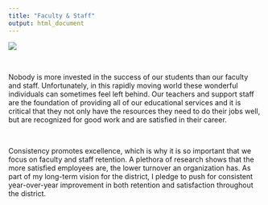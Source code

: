 ```yaml
---
title: "Faculty & Staff"
output: html_document
---
```


![](Campaign Banner.PNG)

\

Nobody is more invested in the success of our students than our faculty and staff. Unfortunately, in this rapidly moving world these wonderful individuals can sometimes feel left behind. Our teachers and support staff are the foundation of providing all of our educational services and it is critical that they not only have the resources they need to do their jobs well, but are recognized for good work and are satisfied in their career. 

\

Consistency promotes excellence, which is why it is so important that we focus on faculty and staff retention. A plethora of research shows that the more satisfied employees are, the lower turnover an organization has. As part of my long-term vision for the district, I pledge to push for consistent year-over-year improvement in both retention and satisfaction throughout the district.